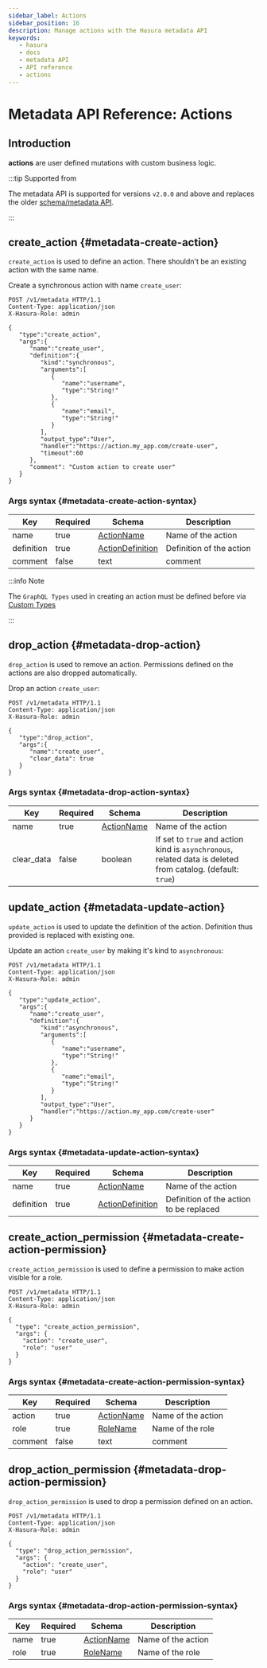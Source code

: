 ```yaml
---
sidebar_label: Actions
sidebar_position: 16
description: Manage actions with the Hasura metadata API
keywords:
   - hasura
   - docs
   - metadata API
   - API reference
   - actions
---
```


# Metadata API Reference: Actions

## Introduction

**actions** are user defined mutations with custom business logic.

:::tip Supported from

The metadata API is supported for versions `v2.0.0` and above and
replaces the older [schema/metadata API](/graphql/core/api-reference/schema-metadata-api/index.mdx).

:::

## create_action {#metadata-create-action}

`create_action` is used to define an action. There shouldn't be an
existing action with the same name.

Create a synchronous action with name `create_user`:

```http
POST /v1/metadata HTTP/1.1
Content-Type: application/json
X-Hasura-Role: admin

{
   "type":"create_action",
   "args":{
      "name":"create_user",
      "definition":{
         "kind":"synchronous",
         "arguments":[
            {
               "name":"username",
               "type":"String!"
            },
            {
               "name":"email",
               "type":"String!"
            }
         ],
         "output_type":"User",
         "handler":"https://action.my_app.com/create-user",
         "timeout":60
      },
      "comment": "Custom action to create user"
   }
}
```

### Args syntax {#metadata-create-action-syntax}

| Key        | Required | Schema                                                                                  | Description              |
|------------|----------|-----------------------------------------------------------------------------------------|--------------------------|
| name       | true     | [ActionName](/graphql/core/api-reference/syntax-defs.mdx#actionname)                    | Name of the action       |
| definition | true     | [ActionDefinition](/graphql/core/api-reference/syntax-defs.mdx#actiondefinition)        | Definition of the action |
| comment    | false    | text                                                                                    | comment                  |

:::info Note

The `GraphQL Types` used in creating an action must be defined before
via [Custom Types](/graphql/core/api-reference/metadata-api/custom-types.mdx)

:::

## drop_action {#metadata-drop-action}

`drop_action` is used to remove an action. Permissions defined on the
actions are also dropped automatically.

Drop an action `create_user`:

```http
POST /v1/metadata HTTP/1.1
Content-Type: application/json
X-Hasura-Role: admin

{
   "type":"drop_action",
   "args":{
      "name":"create_user",
      "clear_data": true
   }
}
```

### Args syntax {#metadata-drop-action-syntax}

| Key        | Required | Schema                                                               | Description                                                                                                 |
|------------|----------|----------------------------------------------------------------------|-------------------------------------------------------------------------------------------------------------|
| name       | true     | [ActionName](/graphql/core/api-reference/syntax-defs.mdx#actionname) | Name of the action                                                                                          |
| clear_data | false    | boolean                                                              | If set to `true` and action kind is `asynchronous`, related data is deleted from catalog. (default: `true`) |

## update_action {#metadata-update-action}

`update_action` is used to update the definition of the action.
Definition thus provided is replaced with existing one.

Update an action `create_user` by making it's kind to `asynchronous`:

```http
POST /v1/metadata HTTP/1.1
Content-Type: application/json
X-Hasura-Role: admin

{
   "type":"update_action",
   "args":{
      "name":"create_user",
      "definition":{
         "kind":"asynchronous",
         "arguments":[
            {
               "name":"username",
               "type":"String!"
            },
            {
               "name":"email",
               "type":"String!"
            }
         ],
         "output_type":"User",
         "handler":"https://action.my_app.com/create-user"
      }
   }
}
```

### Args syntax {#metadata-update-action-syntax}

| Key        | Required | Schema                                                                                  | Description                             |
|------------|----------|-----------------------------------------------------------------------------------------|-----------------------------------------|
| name       | true     | [ActionName](/graphql/core/api-reference/syntax-defs.mdx#actionname)                    | Name of the action                      |
| definition | true     | [ActionDefinition](/graphql/core/api-reference/syntax-defs.mdx#actiondefinition)        | Definition of the action to be replaced |

## create_action_permission {#metadata-create-action-permission}

`create_action_permission` is used to define a permission to make action
visible for a role.

```http
POST /v1/metadata HTTP/1.1
Content-Type: application/json
X-Hasura-Role: admin

{
  "type": "create_action_permission",
  "args": {
    "action": "create_user",
    "role": "user"
  }
}
```

### Args syntax {#metadata-create-action-permission-syntax}

| Key     | Required | Schema                                                               | Description        |
|---------|----------|----------------------------------------------------------------------|--------------------|
| action  | true     | [ActionName](/graphql/core/api-reference/syntax-defs.mdx#actionname) | Name of the action |
| role    | true     | [RoleName](/graphql/core/api-reference/syntax-defs.mdx#rolename)    | Name of the role   |
| comment | false    | text                                                                 | comment            |

## drop_action_permission {#metadata-drop-action-permission}

`drop_action_permission` is used to drop a permission defined on an action.

```http
POST /v1/metadata HTTP/1.1
Content-Type: application/json
X-Hasura-Role: admin

{
  "type": "drop_action_permission",
  "args": {
    "action": "create_user",
    "role": "user"
  }
}
```

### Args syntax {#metadata-drop-action-permission-syntax}

| Key  | Required | Schema                                                                | Description        |
|------|----------|-----------------------------------------------------------------------|--------------------|
| name | true     | [ActionName](/graphql/core/api-reference/syntax-defs.mdx#actionname)  | Name of the action |
| role | true     | [RoleName](/graphql/core/api-reference/syntax-defs.mdx#rolename)     | Name of the role   |
